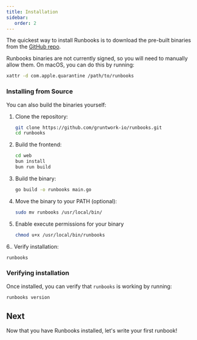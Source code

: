 ```yaml
---
title: Installation
sidebar:
   order: 2
---
```



The quickest way to install Runbooks is to download the pre-built binaries from the [GitHub repo](https://github.com/gruntwork-io/runbooks).

<Aside type="note">
Runbooks binaries are not currently signed, so you will need to manually allow them. On macOS, you can do this by running:

```bash
xattr -d com.apple.quarantine /path/to/runbooks
```
</Aside>

### Installing from Source

You can also build the binaries yourself:

1. Clone the repository:
   ```bash
   git clone https://github.com/gruntwork-io/runbooks.git
   cd runbooks
   ```

2. Build the frontend:
   ```bash
   cd web
   bun install
   bun run build
   ```

3. Build the binary:
   ```bash
   go build -o runbooks main.go
   ```

4. Move the binary to your PATH (optional):
   ```bash
   sudo mv runbooks /usr/local/bin/
   ```

5. Enable execute permissions for your binary
   ```bash
   chmod u+x /usr/local/bin/runbooks
   ```

6.. Verify installation:
   ```bash
   runbooks
   ```

### Verifying installation

Once installed, you can verify that `runbooks` is working by running:

```bash
runbooks version
```

## Next

Now that you have Runbooks installed, let's write your first runbook!
